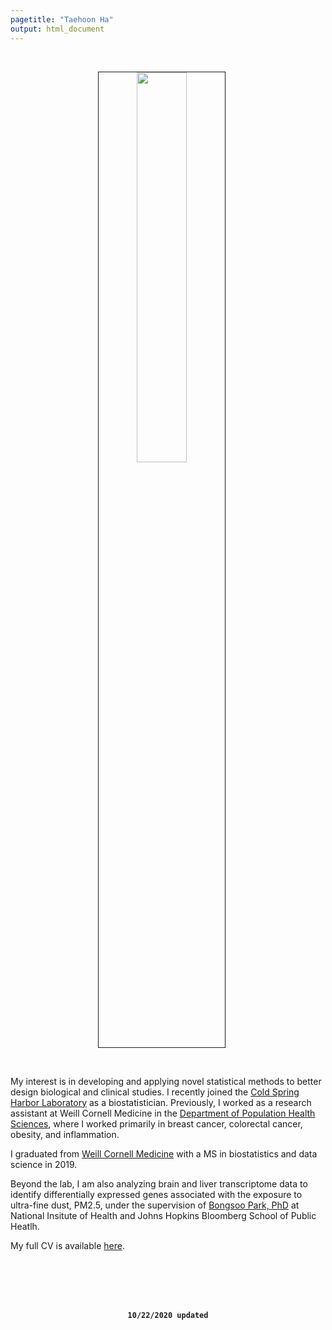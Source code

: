```yaml
---
pagetitle: "Taehoon Ha"
output: html_document
---
```


<link rel="stylesheet" href="styles.css" type="text/css">
<link rel="stylesheet" href="academicons/css/academicons.min.css"/>

<br>

<p align="center">
<img src="images/taehoonh.jpg" style="width:40%; border:1px solid; margin-right: 20px" align="center">
</p>
<br>

My interest is in developing and applying novel statistical methods to better design biological and clinical studies. I recently joined the [Cold Spring Harbor Laboratory](https://www.cshl.edu/research/cancer/animal-facility/) as a biostatistician. Previously, I worked as a research assistant at Weill Cornell Medicine in the [Department of Population Health Sciences](https://phs.weill.cornell.edu/research-collaboration/our-divisions/biostatistics), where I worked primarily in breast cancer, colorectal cancer, obesity, and inflammation.

I graduated from [Weill Cornell Medicine](https://weill.cornell.edu/) with a MS in biostatistics and data science in 2019.

Beyond the lab, I am also analyzing brain and liver transcriptome data to identify differentially expressed genes associated with the exposure to ultra-fine dust, PM2.5, under the supervision of [Bongsoo Park, PhD](https://www.linkedin.com/in/bongsoo-park-678b0416/) at National Insitute of Health and Johns Hopkins Bloomberg School of Public Heatlh.

My full CV is available [here](files/TaehoonHa_CV_202006.pdf).


<br><br><br><br>

<center><strong>`10/22/2020 updated`</strong></center>

<!-- <style> -->
<!-- div.box { background-color:#F6F6F6; border-radius: 5px; padding: 20px;} -->
<!-- </style> -->
<!-- <div class = "box"> -->
<!-- <strong>On-going Projects `(10/22/2020 updated)` </strong> <br> -->

<!-- <br> -->

<!-- [Dr. Andrew J. Dannenberg collaboration] -->

<!-- - Srijani's fructose diet-cancer study -->

<!-- - DEXA study -->

<!-- - Predicting aromatase levels using blood biomarker data -->


<!-- <br> -->


<!-- [Dr. Bongsoo Park collaboration] -->

<!-- - Transcriptome and epigenome atlas for air pollution $\text{PM}_{2.5}$: Brain map -->

<!-- - Transcriptome and epigenome atlas for air pollution $\text{PM}_{2.5}$: Liver -->

<!-- - Grem-free mice project: brain, liver, and microbiome datasets -->

<!-- - Liver single-cell (Western diet): Liver cell type prediction and clustering -->

<!-- - Cancer single-cell: PDX humanized mice vs wild-type mice -->

<!-- <br> -->

<!-- [Independent research] -->

<!-- - Bayesian model averaging approach for RNA-seq counts data (**BMASeq**) and its application -->

<!-- - R package development for **BMASeq** to improve the identification of differentially expressed (DE) genes in high dimensional setting -->

<!-- </div> -->
